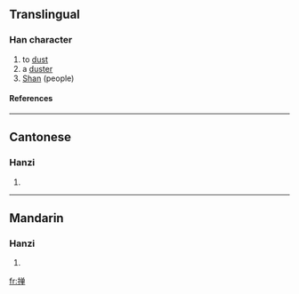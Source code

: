 {{see|撣}}

==Translingual==
===Han character===
{{Han char|rn=64|rad=手|as=08|sn=11|four=|canj=手金田十 (QCWJ)}}
# to [[dust]]
# a [[duster]]
#[[Shan]] (people)
====References====
{{Han ref|kx=0440.181|hdz=31906.050|uh=63B8|ud=25528}}
----

==Cantonese==
===Hanzi===
{{yue-hanzi|jyut=|y=daan6, sin6}}
# {{defn|Cantonese}}
----
==Mandarin==
===Hanzi===
{{cmn-hanzi|tra=撣|pin=[[chán]] (chan2), [[dǎn]] (dan3), [[shǎn]] (shan3), [[shàn]] (shan4)|wg=ch'an<sup>2</sup>, tan<sup>3</sup>, shan<sup>3</sup>, shan<sup>4</sup>}}
# {{defn|Mandarin}}

[[fr:掸]]
